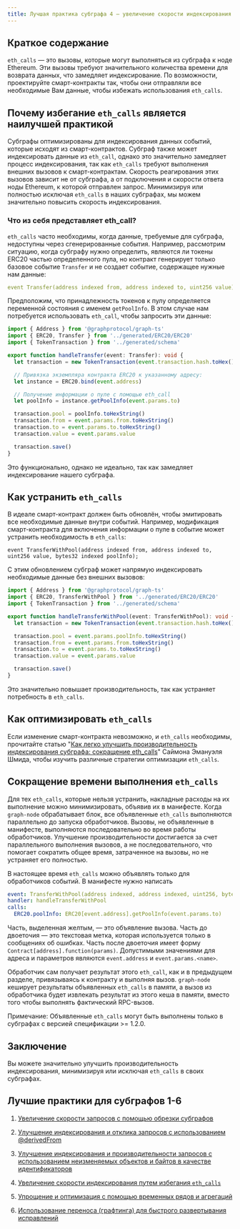```yaml
---
title: Лучшая практика субграфа 4 — увеличение скорости индексирования за счет избегания eth_calls
---
```


## Краткое содержание

`eth_calls` — это вызовы, которые могут выполняться из субграфа к ноде Ethereum. Эти вызовы требуют значительного количества времени для возврата данных, что замедляет индексирование. По возможности, проектируйте смарт-контракты так, чтобы они отправляли все необходимые Вам данные, чтобы избежать использования `eth_calls`.

## Почему избегание `eth_calls` является наилучшей практикой

Субграфы оптимизированы для индексирования данных событий, которые исходят из смарт-контрактов. Субграф также может индексировать данные из `eth_call`, однако это значительно замедляет процесс индексирования, так как `eth_calls` требуют выполнения внешних вызовов к смарт-контрактам. Скорость реагирования этих вызовов зависит не от субграфа, а от подключения и скорости ответа ноды Ethereum, к которой отправлен запрос. Минимизируя или полностью исключая `eth_calls` в наших субграфах, мы можем значительно повысить скорость индексирования.

### Что из себя представляет eth_call?

`eth_calls` часто необходимы, когда данные, требуемые для субграфа, недоступны через сгенерированные события. Например, рассмотрим ситуацию, когда субграфу нужно определить, являются ли токены ERC20 частью определенного пула, но контракт генерирует только базовое событие `Transfer` и не создает событие, содержащее нужные нам данные:

```yaml
event Transfer(address indexed from, address indexed to, uint256 value);
```

Предположим, что принадлежность токенов к пулу определяется переменной состояния с именем `getPoolInfo`. В этом случае нам потребуется использовать `eth_call`, чтобы запросить эти данные:

```typescript
import { Address } from '@graphprotocol/graph-ts'
import { ERC20, Transfer } from '../generated/ERC20/ERC20'
import { TokenTransaction } from '../generated/schema'

export function handleTransfer(event: Transfer): void {
  let transaction = new TokenTransaction(event.transaction.hash.toHex())

  // Привязка экземпляра контракта ERC20 к указанному адресу:
  let instance = ERC20.bind(event.address)

  // Получение информации о пуле с помощью eth_call
  let poolInfo = instance.getPoolInfo(event.params.to)

  transaction.pool = poolInfo.toHexString()
  transaction.from = event.params.from.toHexString()
  transaction.to = event.params.to.toHexString()
  transaction.value = event.params.value

  transaction.save()
}
```

Это функционально, однако не идеально, так как замедляет индексирование нашего субграфа.

## Как устранить `eth_calls`

В идеале смарт-контракт должен быть обновлён, чтобы эмитировать все необходимые данные внутри событий. Например, модификация смарт-контракта для включения информации о пуле в событие может устранить необходимость в `eth_calls`:

```
event TransferWithPool(address indexed from, address indexed to, uint256 value, bytes32 indexed poolInfo);
```

С этим обновлением субграф может напрямую индексировать необходимые данные без внешних вызовов:

```typescript
import { Address } from '@graphprotocol/graph-ts'
import { ERC20, TransferWithPool } from '../generated/ERC20/ERC20'
import { TokenTransaction } from '../generated/schema'

export function handleTransferWithPool(event: TransferWithPool): void {
  let transaction = new TokenTransaction(event.transaction.hash.toHex())

  transaction.pool = event.params.poolInfo.toHexString()
  transaction.from = event.params.from.toHexString()
  transaction.to = event.params.to.toHexString()
  transaction.value = event.params.value

  transaction.save()
}
```

Это значительно повышает производительность, так как устраняет потребность в `eth_calls`.

## Как оптимизировать `eth_calls`

Если изменение смарт-контракта невозможно, и `eth_calls` необходимы, прочитайте статью "[Как легко улучшить производительность индексирования субграфа: сокращение eth_calls](https://thegraph.com/blog/improve-subgraph-performance-reduce-eth-calls/)" Саймона Эмануэля Шмида, чтобы изучить различные стратегии оптимизации `eth_calls`.

## Сокращение времени выполнения `eth_calls`

Для тех `eth_calls`, которые нельзя устранить, накладные расходы на их выполнение можно минимизировать, объявив их в манифесте. Когда `graph-node` обрабатывает блок, все объявленные `eth_calls` выполняются параллельно до запуска обработчиков. Вызовы, не объявленные в манифесте, выполняются последовательно во время работы обработчиков. Улучшение производительности достигается за счет параллельного выполнения вызовов, а не последовательного, что помогает сократить общее время, затраченное на вызовы, но не устраняет его полностью.

В настоящее время `eth_calls` можно объявлять только для обработчиков событий. В манифесте нужно написать

```yaml
event: TransferWithPool(address indexed, address indexed, uint256, bytes32 indexed)
handler: handleTransferWithPool
calls:
  ERC20.poolInfo: ERC20[event.address].getPoolInfo(event.params.to)
```

Часть, выделенная желтым, — это объявление вызова. Часть до двоеточия — это текстовая метка, которая используется только в сообщениях об ошибках. Часть после двоеточия имеет форму `Contract[address].function(params)`. Допустимыми значениями для адреса и параметров являются `event.address` и `event.params.<name>`.

Обработчик сам получает результат этого `eth_call`, как и в предыдущем разделе, привязываясь к контракту и выполняя вызов. `graph-node` кеширует результаты объявленных `eth_calls` в памяти, а вызов из обработчика будет извлекать результат из этого кеша в памяти, вместо того чтобы выполнять фактический RPC-вызов.

Примечание: Объявленные `eth_calls` могут быть выполнены только в субграфах с версией спецификации >= 1.2.0.

## Заключение

Вы можете значительно улучшить производительность индексирования, минимизируя или исключая `eth_calls` в своих субграфах.

## Лучшие практики для субграфов 1-6

1. [Увеличение скорости запросов с помощью обрезки субграфов](/subgraphs/cookbook/pruning/)

2. [Улучшение индексирования и отклика запросов с использованием @derivedFrom](/subgraphs/cookbook/derivedfrom/)

3. [Улучшение индексирования и производительности запросов с использованием неизменяемых объектов и байтов в качестве идентификаторов](/subgraphs/cookbook/immutable-entities-bytes-as-ids/)

4. [Увеличение скорости индексирования путем избегания `eth_calls`](/subgraphs/cookbook/avoid-eth-calls/)

5. [Упрощение и оптимизация с помощью временных рядов и агрегаций](/subgraphs/cookbook/timeseries/)

6. [Использование переноса (графтинга) для быстрого развертывания исправлений](/subgraphs/cookbook/grafting-hotfix/)
